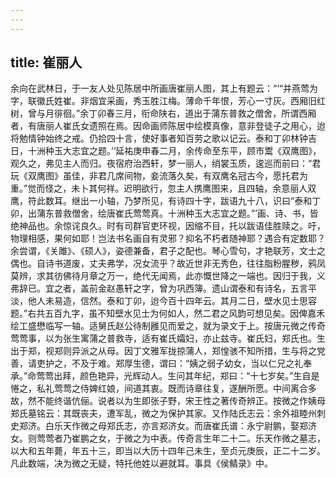 ```yaml
---
---
---
```

title: 崔丽人
---




余向在武林日，于一友人处见陈居中所画唐崔丽人图，其上有题云：“‘“并燕莺为字，联徽氏姓崔。非烟宜采画，秀玉胜江梅。薄命千年恨，芳心一寸灰。西厢旧红树，曾与月徘徊。”余丁卯春三月，衔命陕右，道出于蒲东普救之僧舍，所谓西厢者，有唐丽人崔氏女遗照在焉。因命画师陈居中绘模真像，意非登徒子之用心，迨将勉情钟始终之戒。仍拾四十言，使好事者知百劳之歌以记云。泰和丁卯林钟吉日，十洲种玉大志宜之题。’‘延祐庚申春二月，余传命至东平，顾市鬻《双鹰图》，观久之，弗见主人而归。夜宿府治西轩，梦一丽人，绡裳玉质，逡巡而前曰：“君玩《双鹰图》虽佳，非君几席间物，妾流落久矣，有双鹰名冠古今，愿托君为重。”觉而怪之，未卜其何祥。迟明欲行，忽主人携鹰图来，且四轴，余意丽人双鹰，符此数耳。继出一小轴，乃梦所见，有诗四十字，跋语九十八，识曰“泰和丁卯，出蒲东普救僧舍，绘唐崔氏莺莺真。十洲种玉大志宜之题。”’画、诗、书，皆绝神品也。余惊诧良久。时有司群官吏环视，因缩不目，托以跋语佳胜赎之。吁，物理相感，果何如耶！岂法书名画自有灵邪？抑名不朽者随神耶？遇合有定数耶？余尝谓，《关雎》、《硕人》，姿德兼备，君子之配也。琴心雪句，才艳联芳，文士之偶也。自诗书道废，丈夫弗学，况女流乎？故近世非无秀色，往往脂粉腥秽，鸦凤莫辨，求其彷佛待月章之万一，绝代无闻焉，此亦慨世降之一端也。因归于我，义弗辞已。宜之者，盖前金赵愚轩之字，曾为巩西簿。遗山谓泰和有诗名，五言平淡，他人未易造，信然。泰和丁卯，迨今百十四年云。其月二日，壁水见士思容题。”右共五百九字，虽不知壁水见士为何如人，然二君之风韵可想见矣。因俾嘉禾绘工盛懋临写一轴。适舅氏赵公待制雝见而爱之，就为录文于上。按唐元微之传奇莺莺事，以为张生寓蒲之普救寺，适有崔氏孀妇，亦止兹寺。崔氏妇，郑氏也。生出于郑，视郑则异派之从母。因丁文雅军拢掠蒲人，郑惶骇不知所措，生与将之党善，请吏护之，不及于难。郑厚生德，谓曰：“姨之弱子幼女，当以仁兄之礼奉承。”命莺莺出拜，颜色艳异，光辉动人。生问其年纪，郑曰：“十七岁矣。”生自是惓之，私礼莺莺之侍婢红娘，间道其衷。既而诗章往复，遂酬所愿。中间离合多故，然不能终谐伉俪。说者以为生即张子野，宋王性之著传奇辨正。按微之作姨母郑氏墓铭云：其既丧夫，遭军乱，微之为保护其家。又作陆氏志云：余外祖睦州刺史郑济。白乐天作微之母郑氏志，亦言郑济女。而唐崔氏谱：永宁尉鹏，娶郑济女。则莺莺者乃崔鹏之女，于微之为中表。传奇言生年二十二。乐天作微之墓志，以大和五年薨，年五十三，即当以大历十四年己未生，至贞元庚辰，正二十二岁。凡此数端，决为微之无疑，特托他姓以避就耳。事具《侯鲭录》中。